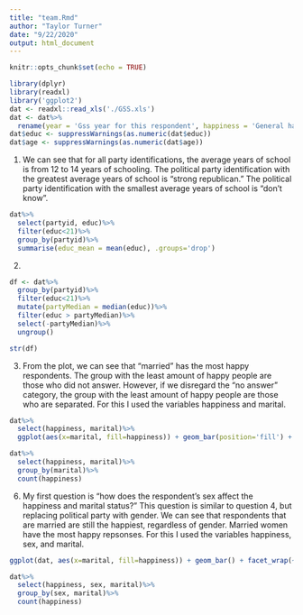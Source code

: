 ```yaml
---
title: "team.Rmd"
author: "Taylor Turner"
date: "9/22/2020"
output: html_document
---
```


```r
knitr::opts_chunk$set(echo = TRUE)
```
```r
library(dplyr)
library(readxl)
library('ggplot2')
dat <- readxl::read_xls('./GSS.xls')
dat <- dat%>% 
  rename(year = 'Gss year for this respondent', happiness = 'General happiness', partyid = 'Political party affiliation', income = 'Total family income', sex = 'Respondents sex', educ = 'Highest year of school completed', age = 'Age of respondent', marital = 'Marital status', id = 'Respondent id number', ballot = 'Ballot used for interview')
dat$educ <- suppressWarnings(as.numeric(dat$educ))
dat$age <- suppressWarnings(as.numeric(dat$age))
```
1. We can see that for all party identifications, the average years of school is from 12 to 14 years of schooling. The political party identification with the greatest average years of school is "strong republican." The political party identification with the smallest average years of school is "don't know".
```r
dat%>%
  select(partyid, educ)%>%
  filter(educ<21)%>%
  group_by(partyid)%>%
  summarise(educ_mean = mean(educ), .groups='drop')
```

2.
```r
df <- dat%>%
  group_by(partyid)%>%
  filter(educ<21)%>%
  mutate(partyMedian = median(educ))%>%
  filter(educ > partyMedian)%>%
  select(-partyMedian)%>%
  ungroup()

str(df)
```
3. From the plot, we can see that "married" has the most happy respondents. The group with the least amount of happy people are those who did not answer. However, if we disregard the "no answer" category, the group with the least amount of happy people are those who are separated.
For this I used the variables happiness and marital.
```r
dat%>% 
  select(happiness, marital)%>% 
  ggplot(aes(x=marital, fill=happiness)) + geom_bar(position='fill') + ggtitle("Happiness and Marital Status")

dat%>% 
  select(happiness, marital)%>% 
  group_by(marital)%>%
  count(happiness)
```

6. My first question is "how does the respondent's sex affect the happiness and marital status?" This question is similar to question 4, but replacing political party with gender. We can see that respondents that are married are still the happiest, regardless of gender. Married women have the most happy repsonses. For this I used the variables happiness, sex, and marital.
```r
ggplot(dat, aes(x=marital, fill=happiness)) + geom_bar() + facet_wrap(~sex, scales="free_x") + ggtitle("Happiness, Marital Status, and Sex") + theme(axis.text.x = element_text(angle = 90))

dat%>%
  select(happiness, sex, marital)%>%
  group_by(sex, marital)%>%
  count(happiness)
```